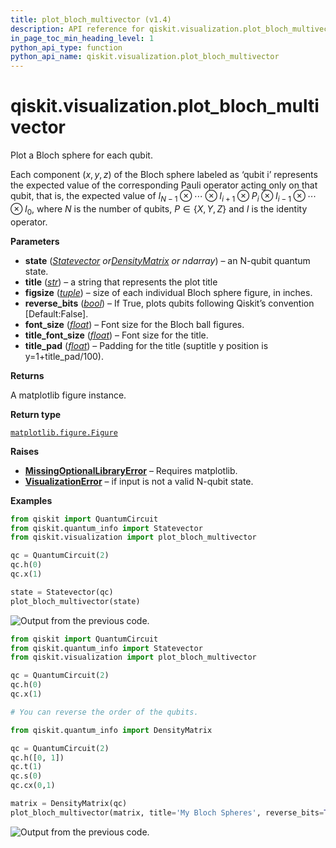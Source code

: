 ```yaml
---
title: plot_bloch_multivector (v1.4)
description: API reference for qiskit.visualization.plot_bloch_multivector in qiskit v1.4
in_page_toc_min_heading_level: 1
python_api_type: function
python_api_name: qiskit.visualization.plot_bloch_multivector
---
```


<span id="qiskit-visualization-plot-bloch-multivector" />

# qiskit.visualization.plot\_bloch\_multivector

<Function id="qiskit.visualization.plot_bloch_multivector" isDedicatedPage={true} github="https://github.com/Qiskit/qiskit/tree/stable/1.4/qiskit/visualization/state_visualization.py#L257-L362" signature="qiskit.visualization.plot_bloch_multivector(state, title='', figsize=None, *, reverse_bits=False, filename=None, font_size=None, title_font_size=None, title_pad=1)">
  Plot a Bloch sphere for each qubit.

  Each component $(x,y,z)$ of the Bloch sphere labeled as ‘qubit i’ represents the expected value of the corresponding Pauli operator acting only on that qubit, that is, the expected value of $I_{N-1} \otimes\dotsb\otimes I_{i+1}\otimes P_i \otimes I_{i-1}\otimes\dotsb\otimes I_0$, where $N$ is the number of qubits, $P\in \{X,Y,Z\}$ and $I$ is the identity operator.

  **Parameters**

  *   **state** ([*Statevector*](qiskit.quantum_info.Statevector "qiskit.quantum_info.Statevector")  *or*[*DensityMatrix*](qiskit.quantum_info.DensityMatrix "qiskit.quantum_info.DensityMatrix") *or ndarray*) – an N-qubit quantum state.
  *   **title** ([*str*](https://docs.python.org/3/library/stdtypes.html#str "(in Python v3.13)")) – a string that represents the plot title
  *   **figsize** ([*tuple*](https://docs.python.org/3/library/stdtypes.html#tuple "(in Python v3.13)")) – size of each individual Bloch sphere figure, in inches.
  *   **reverse\_bits** ([*bool*](https://docs.python.org/3/library/functions.html#bool "(in Python v3.13)")) – If True, plots qubits following Qiskit’s convention \[Default:False].
  *   **font\_size** ([*float*](https://docs.python.org/3/library/functions.html#float "(in Python v3.13)")) – Font size for the Bloch ball figures.
  *   **title\_font\_size** ([*float*](https://docs.python.org/3/library/functions.html#float "(in Python v3.13)")) – Font size for the title.
  *   **title\_pad** ([*float*](https://docs.python.org/3/library/functions.html#float "(in Python v3.13)")) – Padding for the title (suptitle y position is y=1+title\_pad/100).

  **Returns**

  A matplotlib figure instance.

  **Return type**

  [`matplotlib.figure.Figure`](https://matplotlib.org/stable/api/_as_gen/matplotlib.figure.Figure.html#matplotlib.figure.Figure "(in Matplotlib v3.10.5)")

  **Raises**

  *   [**MissingOptionalLibraryError**](exceptions#qiskit.exceptions.MissingOptionalLibraryError "qiskit.exceptions.MissingOptionalLibraryError") – Requires matplotlib.
  *   [**VisualizationError**](visualization#qiskit.visualization.VisualizationError "qiskit.visualization.VisualizationError") – if input is not a valid N-qubit state.

  **Examples**

  ```python
  from qiskit import QuantumCircuit
  from qiskit.quantum_info import Statevector
  from qiskit.visualization import plot_bloch_multivector

  qc = QuantumCircuit(2)
  qc.h(0)
  qc.x(1)

  state = Statevector(qc)
  plot_bloch_multivector(state)
  ```

  ![Output from the previous code.](/docs/images/api/qiskit/1.4/qiskit-visualization-plot_bloch_multivector-1.avif)

  ```python
  from qiskit import QuantumCircuit
  from qiskit.quantum_info import Statevector
  from qiskit.visualization import plot_bloch_multivector

  qc = QuantumCircuit(2)
  qc.h(0)
  qc.x(1)

  # You can reverse the order of the qubits.

  from qiskit.quantum_info import DensityMatrix

  qc = QuantumCircuit(2)
  qc.h([0, 1])
  qc.t(1)
  qc.s(0)
  qc.cx(0,1)

  matrix = DensityMatrix(qc)
  plot_bloch_multivector(matrix, title='My Bloch Spheres', reverse_bits=True)
  ```

  ![Output from the previous code.](/docs/images/api/qiskit/1.4/qiskit-visualization-plot_bloch_multivector-2.avif)
</Function>

